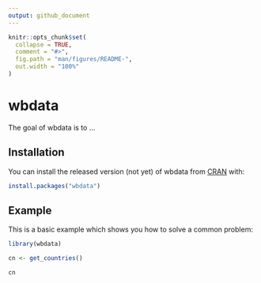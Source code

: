```yaml
---
output: github_document
---
```


<!-- README.md is generated from README.Rmd. Please edit that file -->

```r
knitr::opts_chunk$set(
  collapse = TRUE,
  comment = "#>",
  fig.path = "man/figures/README-",
  out.width = "100%"
)
```
# wbdata

The goal of wbdata is to ...

## Installation

You can install the released version (not yet) of wbdata from [CRAN](https://CRAN.R-project.org) with:

``` r
install.packages("wbdata")
```

## Example

This is a basic example which shows you how to solve a common problem:

```r
library(wbdata)

cn <- get_countries()

cn
```

